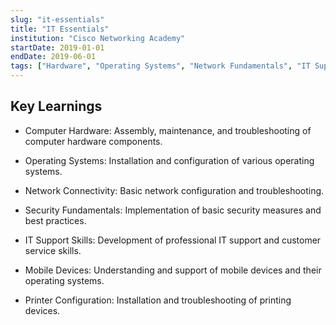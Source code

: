```yaml
---
slug: "it-essentials"
title: "IT Essentials"
institution: "Cisco Networking Academy"
startDate: 2019-01-01
endDate: 2019-06-01
tags: ["Hardware", "Operating Systems", "Network Fundamentals", "IT Support", "Troubleshooting", "Computer Assembly", "Security"]
---
```


## Key Learnings

- Computer Hardware: Assembly, maintenance, and troubleshooting of computer hardware components.

- Operating Systems: Installation and configuration of various operating systems.

- Network Connectivity: Basic network configuration and troubleshooting.

- Security Fundamentals: Implementation of basic security measures and best practices.

- IT Support Skills: Development of professional IT support and customer service skills.

- Mobile Devices: Understanding and support of mobile devices and their operating systems.

- Printer Configuration: Installation and troubleshooting of printing devices.